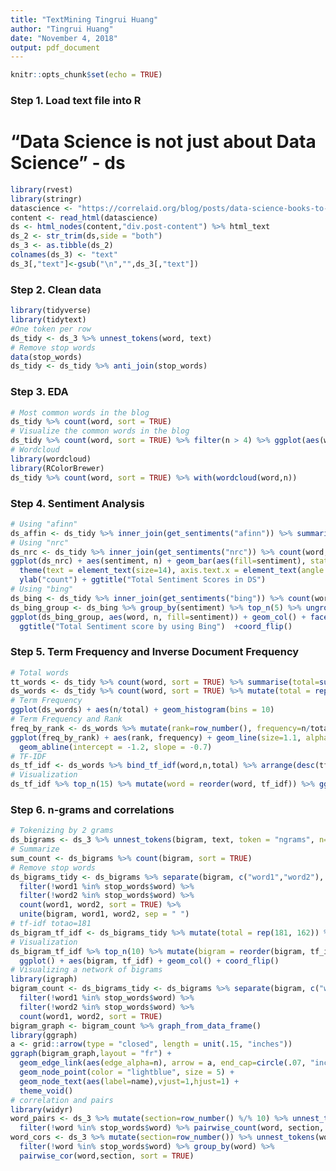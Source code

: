 ```yaml
---
title: "TextMining Tingrui Huang"
author: "Tingrui Huang"
date: "November 4, 2018"
output: pdf_document
---
```


```r
knitr::opts_chunk$set(echo = TRUE)
```

### Step 1. Load text file into R
# "Data Science is not just about Data Science" - ds
```r
library(rvest)
library(stringr)
datascience <- "https://correlaid.org/blog/posts/data-science-books-to-read"
content <- read_html(datascience)
ds <- html_nodes(content,"div.post-content") %>% html_text
ds_2 <- str_trim(ds,side = "both")
ds_3 <- as.tibble(ds_2)
colnames(ds_3) <- "text" 
ds_3[,"text"]<-gsub("\n","",ds_3[,"text"])
```

### Step 2. Clean data
```r
library(tidyverse)
library(tidytext)
#One token per row
ds_tidy <- ds_3 %>% unnest_tokens(word, text)
# Remove stop words
data(stop_words)
ds_tidy <- ds_tidy %>% anti_join(stop_words)
```

### Step 3. EDA
```r
# Most common words in the blog
ds_tidy %>% count(word, sort = TRUE)
# Visualize the common words in the blog
ds_tidy %>% count(word, sort = TRUE) %>% filter(n > 4) %>% ggplot(aes(word,n)) + geom_col()
# Wordcloud
library(wordcloud)
library(RColorBrewer)
ds_tidy %>% count(word, sort = TRUE) %>% with(wordcloud(word,n))
```

### Step 4. Sentiment Analysis
```r
# Using "afinn"
ds_affin <- ds_tidy %>% inner_join(get_sentiments("afinn")) %>% summarise(sentiment = sum(score))
# Using "nrc"
ds_nrc <- ds_tidy %>% inner_join(get_sentiments("nrc")) %>% count(word, sentiment)
ggplot(ds_nrc) + aes(sentiment, n) + geom_bar(aes(fill=sentiment), stat = "identity") +
  theme(text = element_text(size=14), axis.text.x = element_text(angle = 45, vjust = 0.5)) +
  ylab("count") + ggtitle("Total Sentiment Scores in DS")
# Using "bing"
ds_bing <- ds_tidy %>% inner_join(get_sentiments("bing")) %>% count(word, sentiment, sort = TRUE)
ds_bing_group <- ds_bing %>% group_by(sentiment) %>% top_n(5) %>% ungroup() %>% mutate(word=reorder(word, n))
ggplot(ds_bing_group, aes(word, n, fill=sentiment)) + geom_col() + facet_wrap(~sentiment, scales = "free_y") + 
  ggtitle("Total Sentiment score by using Bing")  +coord_flip()
```

### Step 5. Term Frequency and Inverse Document Frequency
```r
# Total words
tt_words <- ds_tidy %>% count(word, sort = TRUE) %>% summarise(total=sum(n))
ds_words <- ds_tidy %>% count(word, sort = TRUE) %>% mutate(total = rep(543, 352))
# Term Frequency
ggplot(ds_words) + aes(n/total) + geom_histogram(bins = 10)
# Term Frequency and Rank
freq_by_rank <- ds_words %>% mutate(rank=row_number(), frequency=n/total)
ggplot(freq_by_rank) + aes(rank, frequency) + geom_line(size=1.1, alpha=0.8) + scale_x_log10() + scale_y_log10() + 
  geom_abline(intercept = -1.2, slope = -0.7)
# TF-IDF
ds_tf_idf <- ds_words %>% bind_tf_idf(word,n,total) %>% arrange(desc(tf_idf))
# Visualization
ds_tf_idf %>% top_n(15) %>% mutate(word = reorder(word, tf_idf)) %>% ggplot() + aes(word, tf_idf) + geom_col() + coord_flip()
```

### Step 6. n-grams and correlations
```r
# Tokenizing by 2 grams
ds_bigrams <- ds_3 %>% unnest_tokens(bigram, text, token = "ngrams", n=2)
# Summarize
sum_count <- ds_bigrams %>% count(bigram, sort = TRUE)
# Remove stop words
ds_bigrams_tidy <- ds_bigrams %>% separate(bigram, c("word1","word2"), sep = " ") %>%
  filter(!word1 %in% stop_words$word) %>%
  filter(!word2 %in% stop_words$word) %>%
  count(word1, word2, sort = TRUE) %>%
  unite(bigram, word1, word2, sep = " ")
# tf-idf totao=181
ds_bigram_tf_idf <- ds_bigrams_tidy %>% mutate(total = rep(181, 162)) %>% bind_tf_idf(bigram,n,total)
# Visualization
ds_bigram_tf_idf %>% top_n(10) %>% mutate(bigram = reorder(bigram, tf_idf)) %>% 
  ggplot() + aes(bigram, tf_idf) + geom_col() + coord_flip()
# Visualizing a network of bigrams
library(igraph)
bigram_count <- ds_bigrams_tidy <- ds_bigrams %>% separate(bigram, c("word1","word2"), sep = " ") %>%
  filter(!word1 %in% stop_words$word) %>%
  filter(!word2 %in% stop_words$word) %>%
  count(word1, word2, sort = TRUE)
bigram_graph <- bigram_count %>% graph_from_data_frame()
library(ggraph)
a <- grid::arrow(type = "closed", length = unit(.15, "inches"))
ggraph(bigram_graph,layout = "fr") + 
  geom_edge_link(aes(edge_alpha=n), arrow = a, end_cap=circle(.07, "inches")) + 
  geom_node_point(color = "lightblue", size = 5) + 
  geom_node_text(aes(label=name),vjust=1,hjust=1) +
  theme_void()
# correlation and pairs
library(widyr)
word_pairs <- ds_3 %>% mutate(section=row_number() %/% 10) %>% unnest_tokens(word, text) %>%
  filter(!word %in% stop_words$word) %>% pairwise_count(word, section, sort=TRUE)
word_cors <- ds_3 %>% mutate(section=row_number()) %>% unnest_tokens(word, text) %>%
  filter(!word %in% stop_words$word) %>% group_by(word) %>% 
  pairwise_cor(word,section, sort = TRUE)
```
























